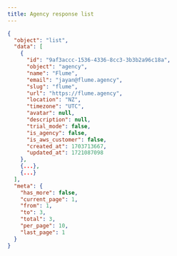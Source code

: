 ```yaml
---
title: Agency response list
---
```


```json title="JSON Response"
{
  "object": "list",
  "data": [
    {
      "id": "9af3accc-1536-4336-8cc3-3b3b2a96c18a",
      "object": "agency",
      "name": "Flume",
      "email": "jayan@flume.agency",
      "slug": "flume",
      "url": "https://flume.agency",
      "location": "NZ",
      "timezone": "UTC",
      "avatar": null,
      "description": null,
      "trial_mode": false,
      "is_agency": false,
      "is_aws_customer": false,
      "created_at": 1703713667,
      "updated_at": 1721087098
    },
    {...},
    {...}
  ],
  "meta": {
    "has_more": false,
    "current_page": 1,
    "from": 1,
    "to": 3,
    "total": 3,
    "per_page": 10,
    "last_page": 1
  }
}
```

